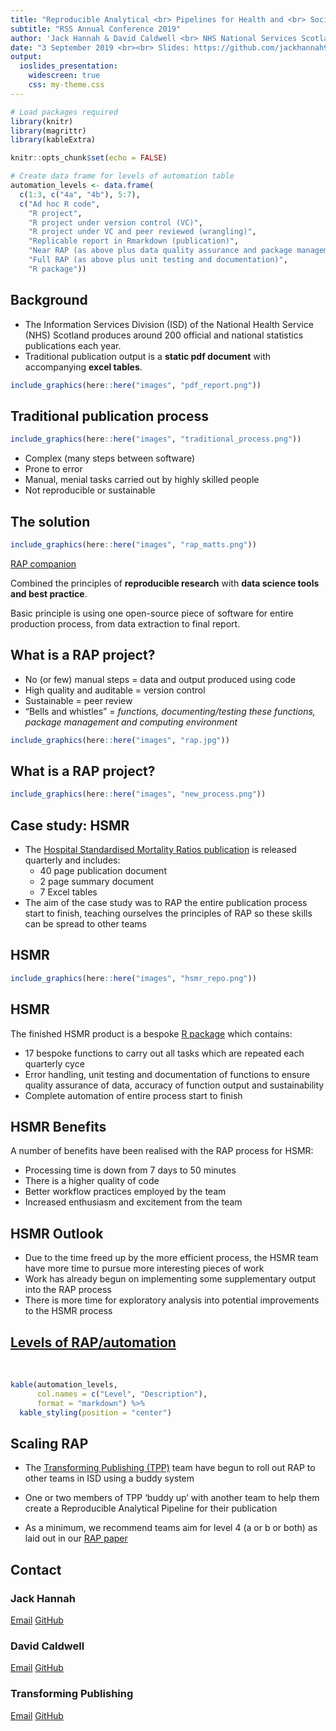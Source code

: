 ```yaml
---
title: "Reproducible Analytical <br> Pipelines for Health and <br> Social Care Publications"
subtitle: "RSS Annual Conference 2019"
author: 'Jack Hannah & David Caldwell <br> NHS National Services Scotland <br>'
date: "3 September 2019 <br><br> Slides: https://github.com/jackhannah95/rss-2019"
output:
  ioslides_presentation:
    widescreen: true
    css: my-theme.css
---
```


```r
# Load packages required
library(knitr)
library(magrittr)
library(kableExtra)

knitr::opts_chunk$set(echo = FALSE)

# Create data frame for levels of automation table
automation_levels <- data.frame(
  c(1:3, c("4a", "4b"), 5:7),
  c("Ad hoc R code",
    "R project",
    "R project under version control (VC)",
    "R project under VC and peer reviewed (wrangling)",
    "Replicable report in Rmarkdown (publication)",
    "Near RAP (as above plus data quality assurance and package management)",
    "Full RAP (as above plus unit testing and documentation)",
    "R package"))
```


## Background

- The Information Services Division (ISD) of the National Health Service (NHS) Scotland produces around 200 official and national statistics publications each year.
- Traditional publication output is a **static pdf document** with accompanying **excel tables**.

```r
include_graphics(here::here("images", "pdf_report.png"))
```


## Traditional publication process

```r
include_graphics(here::here("images", "traditional_process.png"))
```

- Complex (many steps between software)
- Prone to error
- Manual, menial tasks carried out by highly skilled people
- Not reproducible or sustainable


## The solution

```r
include_graphics(here::here("images", "rap_matts.png"))
```

[RAP companion](https://ukgovdatascience.github.io/rap_companion/)

Combined the principles of **reproducible research** with **data science tools and best practice**.

Basic principle is using one open-source piece of software for entire production process, from data extraction to final report.


## What is a RAP project?

- No (or few) manual steps = data and output produced using code
- High quality and auditable = version control
- Sustainable = peer review
- "Bells and whistles" = _functions, documenting/testing these functions, package management and computing environment_

```r
include_graphics(here::here("images", "rap.jpg"))
```


## What is a RAP project?

```r
include_graphics(here::here("images", "new_process.png"))
```


## Case study: HSMR

- The [Hospital Standardised Mortality Ratios publication](https://www.isdscotland.org/Health-Topics/Quality-Indicators/HSMR/) is released quarterly and includes:
    - 40 page publication document
    - 2 page summary document
    - 7 Excel tables
    
- The aim of the case study was to RAP the entire publication process start to finish, teaching ourselves the principles of RAP so these skills can be spread to other teams


## HSMR

```r
include_graphics(here::here("images", "hsmr_repo.png"))
```


## HSMR

The finished HSMR product is a bespoke [R package](https://github.com/NHS-NSS-transforming-publications/hsmr) which contains:

- 17 bespoke functions to carry out all tasks which are repeated each quarterly cyce
- Error handling, unit testing and documentation of functions to ensure quality assurance of data, accuracy of function output and sustainability
- Complete automation of entire process start to finish


## HSMR Benefits

A number of benefits have been realised with the RAP process for HSMR:

- Processing time is down from 7 days to 50 minutes
- There is a higher quality of code
- Better workflow practices employed by the team
- Increased enthusiasm and excitement from the team


## HSMR Outlook

- Due to the time freed up by the more efficient process, the HSMR team have more time to pursue more interesting pieces of work
- Work has already begun on implementing some supplementary output into the RAP process
- There is more time for exploratory analysis into potential improvements to the HSMR process


## [Levels of RAP/automation](https://www.isdscotland.org/About-ISD/Methodologies/_docs/Reproducible_Analytical_Pipelines_paper_v1.4.pdf) {.smaller}

<br>
```r

kable(automation_levels,
      col.names = c("Level", "Description"),
      format = "markdown") %>%
  kable_styling(position = "center")
```


## Scaling RAP

- The [Transforming Publishing (TPP)](https://www.isdscotland.org/Products-and-Services/Transforming-Publishing-Programme/) team have begun to roll out RAP to other teams in ISD using a buddy system

- One or two members of TPP 'buddy up' with another team to help them create a Reproducible Analytical Pipeline for their publication

- As a minimum, we recommend teams aim for level 4 (a or b or both) as laid out in our [RAP paper](https://www.isdscotland.org/About-ISD/Methodologies/_docs/Reproducible_Analytical_Pipelines_paper_v1.4.pdf)


## Contact

### Jack Hannah

[Email](mailto:jack.hannah1@nhs.net)
[GitHub](https://github.com/jackhannah95)

### David Caldwell

[Email](mailto:david.caldwell1@nhs.net)
[GitHub](https://github.com/davidc92)

### Transforming Publishing

[Email](mailto:nss.isdtransformingpublishing@nhs.net)
[GitHub](https://github.com/NHS-NSS-transforming-publications)